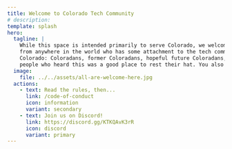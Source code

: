 ```yaml
---
title: Welcome to Colorado Tech Community
# description:
template: splash
hero:
  tagline: |
    While this space is intended primarily to serve Colorado, we welcome anybody
    from anywhere in the world who has some attachment to the tech community of
    Colorado: Coloradans, former Coloradans, hopeful future Coloradans, and some
    people who heard this was a good place to rest their hat. You also do not have to work in tech to join Colorado Tech Community! This space is also open to anyone tech-adjacent in some capacity: designers, product managers, testers, makers, hobbyists, etc.
  image:
    file: ../../assets/all-are-welcome-here.jpg
  actions:
    - text: Read the rules, then...
      link: /code-of-conduct
      icon: information
      variant: secondary
    - text: Join us on Discord!
      link: https://discord.gg/KTKQAvK3rR
      icon: discord
      variant: primary
---
```



<CardGrid>
	<LinkCard
		title="Code of Conduct"
		href="/code-of-conduct"
		description="Please review these rules before
participating in our community."
	/>
	<LinkCard
		title="The CTC Way"
		href="/the-ctc-way"
		description="A guide to the vibe of Colorado Tech Community."
	/>
	<LinkCard
		title="Jobs Forum Rules"
		href="/jobs-forum-rules"
		description="The #jobs forum has some specific rules of its own."
	/>
	<LinkCard
		title="How to Help"
		href="/how-to-help"
		description="Here are some things you can do to help out the community."
	/>
</CardGrid>
